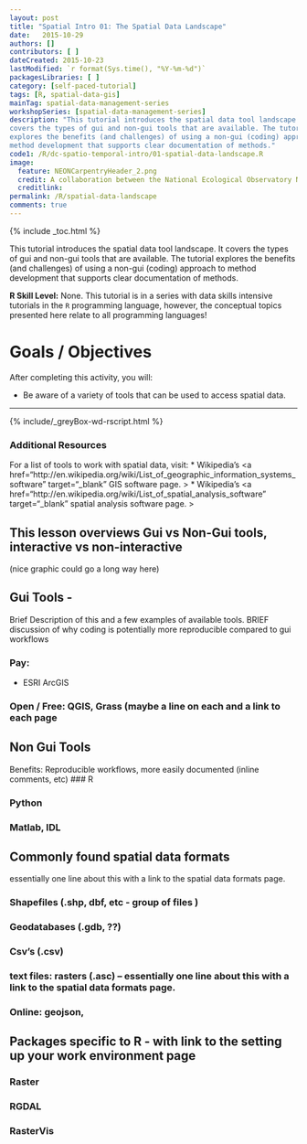 ```yaml
---
layout: post
title: "Spatial Intro 01: The Spatial Data Landscape"
date:   2015-10-29
authors: []
contributors: [ ]
dateCreated: 2015-10-23
lastModified: `r format(Sys.time(), "%Y-%m-%d")`
packagesLibraries: [ ]
category: [self-paced-tutorial] 
tags: [R, spatial-data-gis]
mainTag: spatial-data-management-series
workshopSeries: [spatial-data-management-series]
description: "This tutorial introduces the spatial data tool landscape. It 
covers the types of gui and non-gui tools that are available. The tutorial 
explores the benefits (and challenges) of using a non-gui (coding) approach to 
method development that supports clear documentation of methods."
code1: /R/dc-spatio-temporal-intro/01-spatial-data-landscape.R
image:
  feature: NEONCarpentryHeader_2.png
  credit: A collaboration between the National Ecological Observatory Network (NEON) and Data Carpentry
  creditlink: 
permalink: /R/spatial-data-landscape
comments: true
---
```


{% include _toc.html %}

This tutorial introduces the spatial data tool landscape. It 
covers the types of gui and non-gui tools that are available. The tutorial 
explores the benefits (and challenges) of using a non-gui (coding) approach to 
method development that supports clear documentation of methods.

**R Skill Level:** None. This tutorial is in a series with data skills
intensive tutorials in the `R` programming language, however, the conceptual
topics presented here relate to all programming languages! 

<div id="objectives" markdown="1">

# Goals / Objectives

After completing this activity, you will:

* Be aware of a variety of tools that can be used to access spatial data. 

****

{% include/_greyBox-wd-rscript.html %}

### Additional Resources
For a list of tools to work with spatial data, visit:
* Wikipedia's <a href="http://en.wikipedia.org/wiki/List_of_geographic_information_systems_software" target="_blank" GIS software page. >
* Wikipedia's <a href="http://en.wikipedia.org/wiki/List_of_spatial_analysis_software" target="_blank" spatial analysis software page. >

</div>


## This lesson overviews Gui vs Non-Gui tools, interactive vs non-interactive 
(nice graphic could go a long way here)

## Gui Tools - 
Brief Description of this and a few examples of available tools. BRIEF discussion of why coding is potentially more reproducible compared to gui workflows

### Pay: 

* ESRI ArcGIS

### Open / Free: QGIS, Grass (maybe a line on each and a link to each page

## Non Gui Tools
  Benefits: Reproducible workflows, more easily documented (inline comments, etc)
### R

### Python

### Matlab, IDL

## Commonly found spatial data formats
essentially one line about this with a link to the spatial data formats page.

### Shapefiles (.shp, dbf, etc - group of files )

### Geodatabases (.gdb, ??)

### Csv’s (.csv)

### text files: rasters (.asc) -- essentially one line about this with a link to the spatial data formats page.

### Online: geojson,

## Packages specific to R - with link to the setting up your work environment page

### Raster

### RGDAL

### RasterVis



